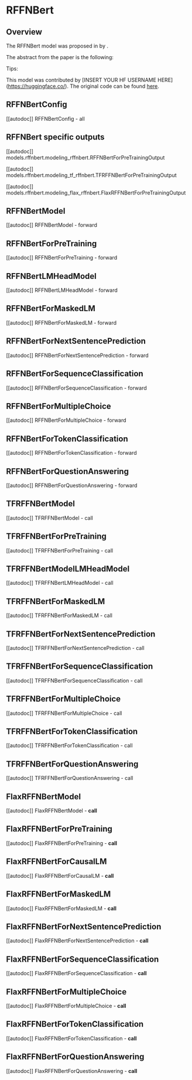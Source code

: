 <!--Copyright 2022 The HuggingFace Team. All rights reserved.

Licensed under the Apache License, Version 2.0 (the "License"); you may not use this file except in compliance with
the License. You may obtain a copy of the License at

http://www.apache.org/licenses/LICENSE-2.0

Unless required by applicable law or agreed to in writing, software distributed under the License is distributed on
an "AS IS" BASIS, WITHOUT WARRANTIES OR CONDITIONS OF ANY KIND, either express or implied. See the License for the
specific language governing permissions and limitations under the License.
-->

# RFFNBert

## Overview

The RFFNBert model was proposed in [<INSERT PAPER NAME HERE>](<INSERT PAPER LINK HERE>) by <INSERT AUTHORS HERE>.
<INSERT SHORT SUMMARY HERE>

The abstract from the paper is the following:

*<INSERT PAPER ABSTRACT HERE>*

Tips:

<INSERT TIPS ABOUT MODEL HERE>

This model was contributed by [INSERT YOUR HF USERNAME HERE](https://huggingface.co/<INSERT YOUR HF USERNAME HERE>).
The original code can be found [here](<INSERT LINK TO GITHUB REPO HERE>).


## RFFNBertConfig

[[autodoc]] RFFNBertConfig
    - all

## RFFNBert specific outputs

[[autodoc]] models.rffnbert.modeling_rffnbert.RFFNBertForPreTrainingOutput

[[autodoc]] models.rffnbert.modeling_tf_rffnbert.TFRFFNBertForPreTrainingOutput

[[autodoc]] models.rffnbert.modeling_flax_rffnbert.FlaxRFFNBertForPreTrainingOutput

## RFFNBertModel

[[autodoc]] RFFNBertModel
    - forward

## RFFNBertForPreTraining

[[autodoc]] RFFNBertForPreTraining
    - forward

## RFFNBertLMHeadModel

[[autodoc]] RFFNBertLMHeadModel
    - forward

## RFFNBertForMaskedLM

[[autodoc]] RFFNBertForMaskedLM
    - forward

## RFFNBertForNextSentencePrediction

[[autodoc]] RFFNBertForNextSentencePrediction
    - forward

## RFFNBertForSequenceClassification

[[autodoc]] RFFNBertForSequenceClassification
    - forward

## RFFNBertForMultipleChoice

[[autodoc]] RFFNBertForMultipleChoice
    - forward

## RFFNBertForTokenClassification

[[autodoc]] RFFNBertForTokenClassification
    - forward

## RFFNBertForQuestionAnswering

[[autodoc]] RFFNBertForQuestionAnswering
    - forward

## TFRFFNBertModel

[[autodoc]] TFRFFNBertModel
    - call

## TFRFFNBertForPreTraining

[[autodoc]] TFRFFNBertForPreTraining
    - call

## TFRFFNBertModelLMHeadModel

[[autodoc]] TFRFFNBertLMHeadModel
    - call

## TFRFFNBertForMaskedLM

[[autodoc]] TFRFFNBertForMaskedLM
    - call

## TFRFFNBertForNextSentencePrediction

[[autodoc]] TFRFFNBertForNextSentencePrediction
    - call

## TFRFFNBertForSequenceClassification

[[autodoc]] TFRFFNBertForSequenceClassification
    - call

## TFRFFNBertForMultipleChoice

[[autodoc]] TFRFFNBertForMultipleChoice
    - call

## TFRFFNBertForTokenClassification

[[autodoc]] TFRFFNBertForTokenClassification
    - call

## TFRFFNBertForQuestionAnswering

[[autodoc]] TFRFFNBertForQuestionAnswering
    - call

## FlaxRFFNBertModel

[[autodoc]] FlaxRFFNBertModel
    - __call__

## FlaxRFFNBertForPreTraining

[[autodoc]] FlaxRFFNBertForPreTraining
    - __call__

## FlaxRFFNBertForCausalLM

[[autodoc]] FlaxRFFNBertForCausalLM
    - __call__

## FlaxRFFNBertForMaskedLM

[[autodoc]] FlaxRFFNBertForMaskedLM
    - __call__

## FlaxRFFNBertForNextSentencePrediction

[[autodoc]] FlaxRFFNBertForNextSentencePrediction
    - __call__

## FlaxRFFNBertForSequenceClassification

[[autodoc]] FlaxRFFNBertForSequenceClassification
    - __call__

## FlaxRFFNBertForMultipleChoice

[[autodoc]] FlaxRFFNBertForMultipleChoice
    - __call__

## FlaxRFFNBertForTokenClassification

[[autodoc]] FlaxRFFNBertForTokenClassification
    - __call__

## FlaxRFFNBertForQuestionAnswering

[[autodoc]] FlaxRFFNBertForQuestionAnswering
    - __call__
